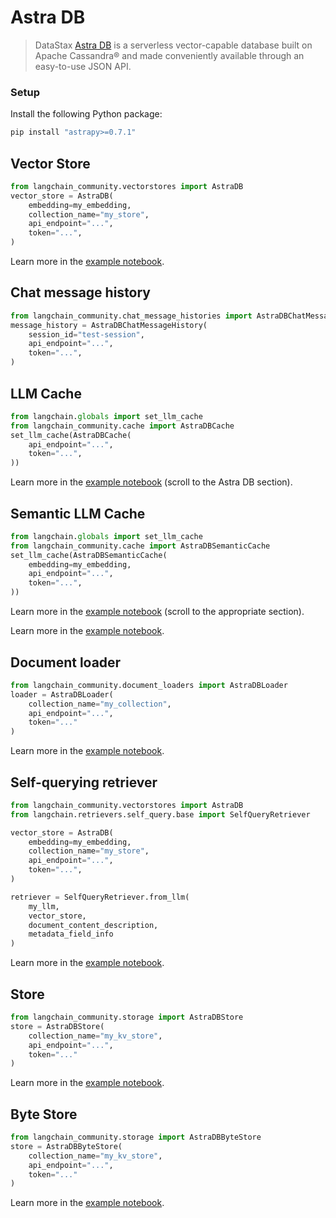 # Astra DB

> DataStax [Astra DB](https://docs.datastax.com/en/astra/home/astra.html) is a serverless vector-capable database built on Apache Cassandra® and made conveniently available
> through an easy-to-use JSON API.

### Setup

Install the following Python package:

```bash
pip install "astrapy>=0.7.1"
```

## Vector Store

```python
from langchain_community.vectorstores import AstraDB
vector_store = AstraDB(
    embedding=my_embedding,
    collection_name="my_store",
    api_endpoint="...",
    token="...",
)
```

Learn more in the [example notebook](/docs/integrations/vectorstores/astradb).

## Chat message history

```python
from langchain_community.chat_message_histories import AstraDBChatMessageHistory
message_history = AstraDBChatMessageHistory(
    session_id="test-session",
    api_endpoint="...",
    token="...",
)
```

## LLM Cache

```python
from langchain.globals import set_llm_cache
from langchain_community.cache import AstraDBCache
set_llm_cache(AstraDBCache(
    api_endpoint="...",
    token="...",
))
```

Learn more in the [example notebook](/docs/integrations/llms/llm_caching#astra-db-caches) (scroll to the Astra DB section).


## Semantic LLM Cache

```python
from langchain.globals import set_llm_cache
from langchain_community.cache import AstraDBSemanticCache
set_llm_cache(AstraDBSemanticCache(
    embedding=my_embedding,
    api_endpoint="...",
    token="...",
))
```

Learn more in the [example notebook](/docs/integrations/llms/llm_caching#astra-db-caches) (scroll to the appropriate section).

Learn more in the [example notebook](/docs/integrations/memory/astradb_chat_message_history).

## Document loader

```python
from langchain_community.document_loaders import AstraDBLoader
loader = AstraDBLoader(
    collection_name="my_collection",
    api_endpoint="...",
    token="..."
)
```

Learn more in the [example notebook](/docs/integrations/document_loaders/astradb).

## Self-querying retriever

```python
from langchain_community.vectorstores import AstraDB
from langchain.retrievers.self_query.base import SelfQueryRetriever

vector_store = AstraDB(
    embedding=my_embedding,
    collection_name="my_store",
    api_endpoint="...",
    token="...",
)

retriever = SelfQueryRetriever.from_llm(
    my_llm,
    vector_store,
    document_content_description,
    metadata_field_info
)
```

Learn more in the [example notebook](/docs/integrations/retrievers/self_query/astradb).

## Store

```python
from langchain_community.storage import AstraDBStore
store = AstraDBStore(
    collection_name="my_kv_store",
    api_endpoint="...",
    token="..."
)
```

Learn more in the [example notebook](/docs/integrations/stores/astradb#astradbstore).

## Byte Store

```python
from langchain_community.storage import AstraDBByteStore
store = AstraDBByteStore(
    collection_name="my_kv_store",
    api_endpoint="...",
    token="..."
)
```

Learn more in the [example notebook](/docs/integrations/stores/astradb#astradbbytestore).
